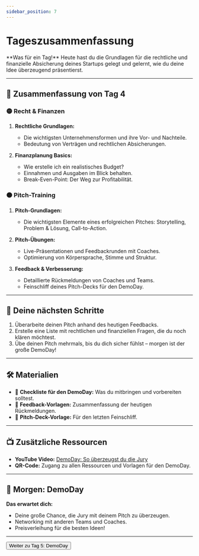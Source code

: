 ```yaml
---
sidebar_position: 7
---
```


# Tageszusammenfassung

<Admonition type="info" icon="🔄">
  **Was für ein Tag!** Heute hast du die Grundlagen für die rechtliche und
  finanzielle Absicherung deines Startups gelegt und gelernt, wie du deine Idee
  überzeugend präsentierst.
</Admonition>

---

## 🎯 **Zusammenfassung von Tag 4**

### 🟡 **Recht & Finanzen**

1. **Rechtliche Grundlagen:**

   - Die wichtigsten Unternehmensformen und ihre Vor- und Nachteile.
   - Bedeutung von Verträgen und rechtlichen Absicherungen.

2. **Finanzplanung Basics:**
   - Wie erstelle ich ein realistisches Budget?
   - Einnahmen und Ausgaben im Blick behalten.
   - Break-Even-Point: Der Weg zur Profitabilität.

### 🟠 **Pitch-Training**

1. **Pitch-Grundlagen:**

   - Die wichtigsten Elemente eines erfolgreichen Pitches: Storytelling, Problem & Lösung, Call-to-Action.

2. **Pitch-Übungen:**

   - Live-Präsentationen und Feedbackrunden mit Coaches.
   - Optimierung von Körpersprache, Stimme und Struktur.

3. **Feedback & Verbesserung:**
   - Detaillierte Rückmeldungen von Coaches und Teams.
   - Feinschliff deines Pitch-Decks für den DemoDay.

---

## 🚀 **Deine nächsten Schritte**

1. Überarbeite deinen Pitch anhand des heutigen Feedbacks.
2. Erstelle eine Liste mit rechtlichen und finanziellen Fragen, die du noch klären möchtest.
3. Übe deinen Pitch mehrmals, bis du dich sicher fühlst – morgen ist der große DemoDay!

---

## 🛠️ **Materialien**

- 📄 **Checkliste für den DemoDay:** Was du mitbringen und vorbereiten solltest.
- 📝 **Feedback-Vorlagen:** Zusammenfassung der heutigen Rückmeldungen.
- 🎤 **Pitch-Deck-Vorlage:** Für den letzten Feinschliff.

---

## 📺 **Zusätzliche Ressourcen**

- **YouTube Video:** [DemoDay: So überzeugst du die Jury](https://www.youtube.com/watch?v=1ChhmtT4Wn4)
- **QR-Code:** Zugang zu allen Ressourcen und Vorlagen für den DemoDay.

---

## 📍 **Morgen: DemoDay**

**Das erwartet dich:**

- Deine große Chance, die Jury mit deinem Pitch zu überzeugen.
- Networking mit anderen Teams und Coaches.
- Preisverleihung für die besten Ideen!

---

<Button destination="/roadmap/docs/startup-basics/yfn-school/day5/overview">
  Weiter zu Tag 5: DemoDay
</Button>
